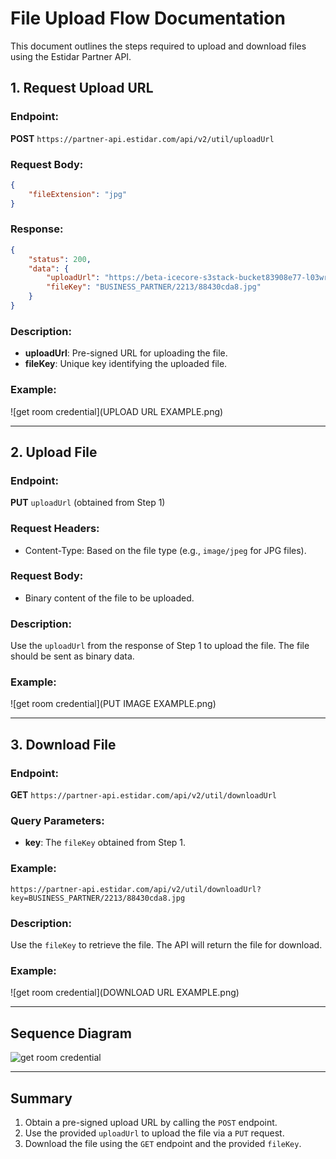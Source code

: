 # File Upload Flow Documentation

This document outlines the steps required to upload and download files using the Estidar Partner API.

## 1. Request Upload URL
### Endpoint:
**POST** `https://partner-api.estidar.com/api/v2/util/uploadUrl`

### Request Body:
```json
{
    "fileExtension": "jpg"
}
```

### Response:
```json
{
    "status": 200,
    "data": {
        "uploadUrl": "https://beta-icecore-s3stack-bucket83908e77-l03wrn3881nm.s3.ap-southeast-1.amazonaws.com/BUSINESS_PARTNER/2213/88430cda8.jpg?X-Amz-Algorithm=AWS4-HMAC-SHA256&X-Amz-Content-Sha256=UNSIGNED-PAYLOAD&X-Amz-Credential=AKIAYS52FO5UG6HRXNPH%2F20250106%2Fap-southeast-1%2Fs3%2Faws4_request&X-Amz-Date=20250106T054845Z&X-Amz-Expires=216000&X-Amz-Signature=89a2935ff3d273e640a92aef128c657b6c8d9119604ebbd481eab6e9b1223b04&X-Amz-SignedHeaders=host&x-id=PutObject",
        "fileKey": "BUSINESS_PARTNER/2213/88430cda8.jpg"
    }
}
```

### Description:
- **uploadUrl**: Pre-signed URL for uploading the file.
- **fileKey**: Unique key identifying the uploaded file.


### Example:
![get room credential](UPLOAD URL EXAMPLE.png)

---

## 2. Upload File
### Endpoint:
**PUT** `uploadUrl` (obtained from Step 1)

### Request Headers:
- Content-Type: Based on the file type (e.g., `image/jpeg` for JPG files).

### Request Body:
- Binary content of the file to be uploaded.

### Description:
Use the `uploadUrl` from the response of Step 1 to upload the file. The file should be sent as binary data.

### Example:
![get room credential](PUT IMAGE EXAMPLE.png)

---

## 3. Download File
### Endpoint:
**GET** `https://partner-api.estidar.com/api/v2/util/downloadUrl`

### Query Parameters:
- **key**: The `fileKey` obtained from Step 1.

### Example:
```
https://partner-api.estidar.com/api/v2/util/downloadUrl?key=BUSINESS_PARTNER/2213/88430cda8.jpg
```

### Description:
Use the `fileKey` to retrieve the file. The API will return the file for download.

### Example:
![get room credential](DOWNLOAD URL EXAMPLE.png)

---

## Sequence Diagram
![get room credential](upload-flow-v2.jpg)

---

## Summary
1. Obtain a pre-signed upload URL by calling the `POST` endpoint.
2. Use the provided `uploadUrl` to upload the file via a `PUT` request.
3. Download the file using the `GET` endpoint and the provided `fileKey`.
